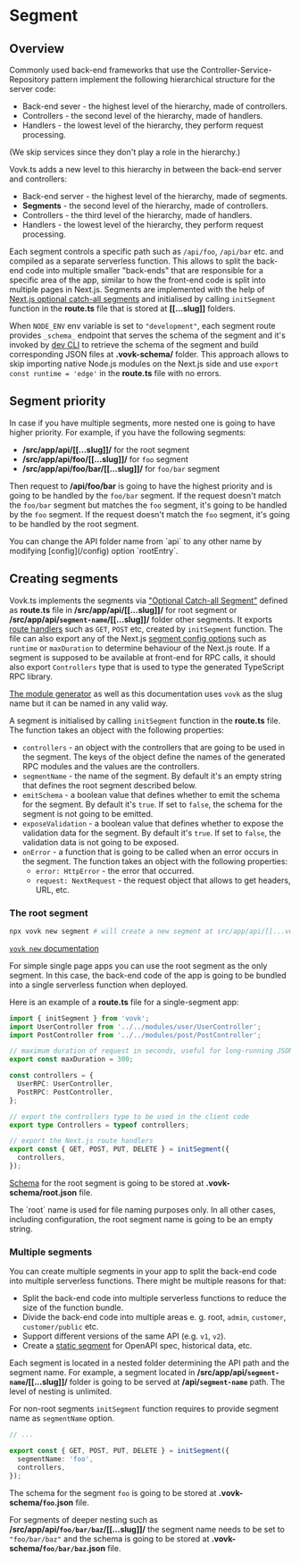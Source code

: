 
# Segment

## Overview

Commonly used back-end frameworks that use the Controller-Service-Repository pattern implement the following hierarchical structure for the server code:

- Back-end sever - the highest level of the hierarchy, made of controllers.
- Controllers - the second level of the hierarchy, made of handlers.
- Handlers - the lowest level of the hierarchy, they perform request processing.

(We skip services since they don't play a role in the hierarchy.)

Vovk.ts adds a new level to this hierarchy in between the back-end server and controllers:

- Back-end server - the highest level of the hierarchy, made of segments.
- **Segments** - the second level of the hierarchy, made of controllers.
- Controllers - the third level of the hierarchy, made of handlers.
- Handlers - the lowest level of the hierarchy, they perform request processing.

Each segment controls a specific path such as `/api/foo`, `/api/bar` etc. and compiled as a separate serverless function. This allows to split the back-end code into multiple smaller "back-ends" that are responsible for a specific area of the app, similar to how the front-end code is split into multiple pages in Next.js. Segments are implemented with the help of [Next.js optional catch-all segments](https://nextjs.org/docs/pages/building-your-application/routing/dynamic-routes#optional-catch-all-segments) and initialised by calling `initSegment` function in the **route.ts** file that is stored at **[[...slug]]** folders.

When `NODE_ENV` env variable is set to `"development"`, each segment route provides `_schema_` endpoint that serves the schema of the segment and it's invoked by [dev CLI](/dev) to retrieve the schema of the segment and build corresponding JSON files at **.vovk-schema/** folder. This approach allows to skip importing native Node.js modules on the Next.js side and use `export const runtime = 'edge'` in the **route.ts** file with no errors.

## Segment priority

In case if you have multiple segments, more nested one is going to have higher priority. For example, if you have the following segments:

- **/src/app/api/[[...slug]]/** for the root segment
- **/src/app/api/foo/[[...slug]]/** for `foo` segment
- **/src/app/api/foo/bar/[[...slug]]/** for `foo/bar` segment

Then request to **/api/foo/bar** is going to have the highest priority and is going to be handled by the `foo/bar` segment. If the request doesn't match the `foo/bar` segment but matches the `foo` segment, it's going to be handled by the `foo` segment. If the request doesn't match the `foo` segment, it's going to be handled by the root segment.

<Callout type="info" emoji="ℹ️">
  You can change the API folder name from `api` to any other name by modifying [config](/config) option `rootEntry`.
</Callout>

## Creating segments

Vovk.ts implements the segments via ["Optional Catch-all Segment"](https://nextjs.org/docs/pages/building-your-application/routing/dynamic-routes#optional-catch-all-segments) defined as **route.ts** file in **/src/app/api/[[...slug]]/** for root segment or **/src/app/api/`segment-name`/[[...slug]]/** folder other segments. It exports [route handlers](https://nextjs.org/docs/app/building-your-application/routing/route-handlers) such as `GET`, `POST` etc, created by `initSegment` function. The file can also export any of the Next.js [segment config options](https://nextjs.org/docs/app/building-your-application/routing/route-handlers#segment-config-options) such as `runtime` or `maxDuration` to determine behaviour of the Next.js route. If a segment is supposed to be available at front-end for RPC calls, it should also export `Controllers` type that is used to type the generated TypeScript RPC library.

[The module generator](/new) as well as this documentation uses `vovk` as the slug name but it can be named in any valid way.

A segment is initialised by calling `initSegment` function in the **route.ts** file. The function takes an object with the following properties:

- `controllers` - an object with the controllers that are going to be used in the segment. The keys of the object define the names of the generated RPC modules and the values are the controllers.
- `segmentName` - the name of the segment. By default it's an empty string that defines the root segment described below.
- `emitSchema` - a boolean value that defines whether to emit the schema for the segment. By default it's `true`. If set to `false`, the schema for the segment is not going to be emitted.
- `exposeValidation` - a boolean value that defines whether to expose the validation data for the segment. By default it's `true`. If set to `false`, the validation data is not going to be exposed.
- `onError` - a function that is going to be called when an error occurs in the segment. The function takes an object with the following properties:
  - `error: HttpError` - the error that occurred.
  - `request: NextRequest` - the request object that allows to get headers, URL, etc.

### The root segment

```sh npm2yarn
npx vovk new segment # will create a new segment at src/app/api/[[...vovk]]/route.ts
```

[`vovk new` documentation](/new)

For simple single page apps you can use the root segment as the only segment. In this case, the back-end code of the app is going to be bundled into a single serverless function when deployed.

Here is an example of a **route.ts** file for a single-segment app:

```ts filename="src/app/api/[[...vovk]]/route.ts"
import { initSegment } from 'vovk';
import UserController from '../../modules/user/UserController';
import PostController from '../../modules/post/PostController';

// maximum duration of request in seconds, useful for long-running JSONLines requests
export const maxDuration = 300;

const controllers = {
  UserRPC: UserController,
  PostRPC: PostController,
};

// export the controllers type to be used in the client code
export type Controllers = typeof controllers;

// export the Next.js route handlers
export const { GET, POST, PUT, DELETE } = initSegment({
  controllers,
});
```

[Schema](/schema) for the root segment is going to be stored at **.vovk-schema/root.json** file.

<Callout type="info" emoji="ℹ️">
  The `root` name is used for file naming purposes only. In all other cases, including configuration, the root segment
  name is going to be an empty string.
</Callout>

### Multiple segments

You can create multiple segments in your app to split the back-end code into multiple serverless functions. There might be multiple reasons for that:

- Split the back-end code into multiple serverless functions to reduce the size of the function bundle.
- Divide the back-end code into multiple areas e. g. root, `admin`, `customer`, `customer/public` etc.
- Support different versions of the same API (e.g. `v1`, `v2`).
- Create a [static segment](./static) for OpenAPI spec, historical data, etc.

Each segment is located in a nested folder determining the API path and the segment name. For example, a segment located in **/src/app/api/`segment-name`/[[...slug]]/** folder is going to be served at **/api/`segment-name`** path. The level of nesting is unlimited.

For non-root segments `initSegment` function requires to provide segment name as `segmentName` option.

```ts filename="src/app/api/foo/[[...vovk]]/route.ts"
// ...

export const { GET, POST, PUT, DELETE } = initSegment({
  segmentName: 'foo',
  controllers,
});
```

The schema for the segment `foo` is going to be stored at **.vovk-schema/`foo`.json** file.

For segments of deeper nesting such as **/src/app/api/`foo/bar/baz`/[[...slug]]/** the segment name needs to be set to `"foo/bar/baz"` and the schema is going to be stored at **.vovk-schema/`foo/bar/baz`.json** file.

